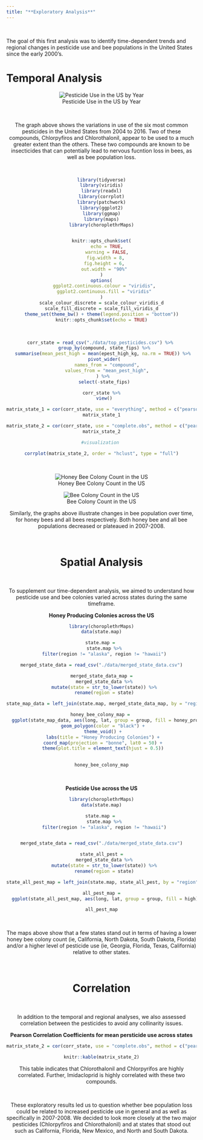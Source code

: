 ```yaml
---
title: "**Exploratory Analysis**" 
---
```

<br>

The goal of this first analysis was to identify time-dependent trends and regional changes in pesticide use and bee populations in the United States since the early 2000's. 

# Temporal Analysis

<center>
![Pesticide Use in the US by Year](add_analysis_files/figure-html/unnamed-chunk-1-1.gif)

<br>

<left>
The graph above shows the variations in use of the six most common pesticides in the United States from 2004 to 2016. Two of these compounds, Chlorpyfiros and Chlorothalonil, appear to be used to a much greater extent than the others. These two compounds are known to be insecticides that can potentially lead to nervous fucntion loss in bees, as well as bee population loss.

<br>


```r
library(tidyverse)
library(viridis)
library(readxl)
library(corrplot)
library(patchwork)
library(ggplot2)
library(ggmap)
library(maps)
library(choroplethrMaps)


knitr::opts_chunk$set(
	echo = TRUE,
	warning = FALSE,
	fig.width = 8, 
  fig.height = 6,
  out.width = "90%"
)
options(
  ggplot2.continuous.colour = "viridis",
  ggplot2.continuous.fill = "viridis"
)
scale_colour_discrete = scale_colour_viridis_d
scale_fill_discrete = scale_fill_viridis_d
theme_set(theme_bw() + theme(legend.position = "bottom"))
knitr::opts_chunk$set(echo = TRUE)
```

<br>

```r
corr_state = read_csv("./data/top_pesticides.csv") %>% 
  group_by(compound, state_fips) %>%
  summarise(mean_pest_high = mean(epest_high_kg, na.rm = TRUE)) %>% 
  pivot_wider(
    names_from = "compound",
    values_from = "mean_pest_high",
  ) %>% 
  select(-state_fips)

corr_state %>%
  view()

matrix_state_1 = cor(corr_state, use = "everything", method = c("pearson"))
matrix_state_1

matrix_state_2 = cor(corr_state, use = "complete.obs", method = c("pearson"))
matrix_state_2

#visualization 

corrplot(matrix_state_2, order = "hclust", type = "full")

```


<br>

<center>
![Honey Bee Colony Count in the US](Analysis-and-visualization_files/figure-html/unnamed-chunk-1-1.gif)


![Bee Colony Count in the US](Analysis-and-visualization_files/figure-html/unnamed-chunk-2-1.gif) 

<left>
Similarly, the graphs above illustrate changes in bee population over time, for honey bees and all bees  respectively. Both honey bee and all bee populations decreased or plateaued in 2007-2008. 

<br>

# Spatial Analysis


<br>

<left>
To supplement our time-dependent analysis, we aimed to understand how pesticide use and bee colonies varied across states during the same timeframe. 

 
**Honey Producing Colonies across the US**

```r

library(choroplethrMaps)
data(state.map)

state.map = 
  state.map %>%
  filter(region != "alaska", region != "hawaii")

merged_state_data = read_csv("./data/merged_state_data.csv")

merged_state_data_map =
  merged_state_data %>%
  mutate(state = str_to_lower(state)) %>%
  rename(region = state)

state_map_data = left_join(state.map, merged_state_data_map, by = "region")

honey_bee_colony_map = 
  ggplot(state_map_data, aes(long, lat, group = group, fill = honey_producing_colonies)) + 
  geom_polygon(color = "black") + 
  theme_void() + 
  labs(title = "Honey Producing Colonies") + 
  coord_map(projection = "bonne", lat0 = 50) + 
  theme(plot.title = element_text(hjust = 0.5)) 
  

honey_bee_colony_map
```


<br>

**Pesticide Use across the US**

```r

library(choroplethrMaps)
data(state.map)

state.map = 
  state.map %>%
  filter(region != "alaska", region != "hawaii")


merged_state_data = read_csv("./data/merged_state_data.csv")

state_all_pest =
  merged_state_data %>%
  mutate(state = str_to_lower(state)) %>%
  rename(region = state)

state_all_pest_map = left_join(state.map, state_all_pest, by = "region")

all_pest_map =
  ggplot(state_all_pest_map, aes(long, lat, group = group, fill = high)) + geom_polygon(color = "black") + theme_void() + labs(title = "Cumulative Pesticide Use", fill = "Estimated Pesticide Use (Kg)") +  coord_map(projection = "bonne", lat0 = 50) + theme(plot.title = element_text(hjust = 0.5)) + scale_fill_gradient(low = "white", high = "red") 

all_pest_map
```

<br>

<left>
The maps above show that a few states stand out in terms of having a lower honey bee colony count (ie, California, North Dakota, South Dakota, Florida) and/or a higher level of pesticide use (ie, Georgia, Florida, Texas, California) relative to other states. 

<br>

# Correlation

<br>

<left>
In addition to the temporal and regional analyses, we also assessed correlation between the pesticides to avoid any collinarity issues. 

**Pearson Correlation Coefficients for mean persticide use across states**

```r

matrix_state_2 = cor(corr_state, use = "complete.obs", method = c("pearson"))

knitr::kable(matrix_state_2)
```

This table indicates that Chlorothalonil and Chlorpyrifos are highly correlated. Further, Imidacloprid is highly correlated with these two compounds.  

<br>

<left>
These exploratory results led us to question whether bee population loss could be related to increased pesticide use in general and as well as specifically in 2007-2008. We decided to look more closely at the two major pesticides (Chlorpyfiros and Chlorothalonil) and at states that stood out such as California, Florida, New Mexico, and North and South Dakota. 